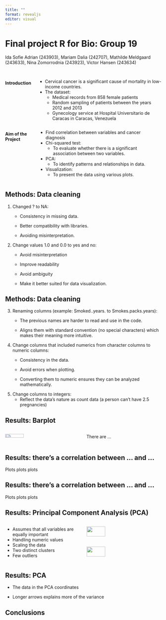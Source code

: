 ```yaml
---
title: ""
format: revealjs
editor: visual
---
```


# Final project R for Bio: Group 19 {background-color="brown"}

Ida Sofie Adrian (243903), Mariam Dalia (242707), Mathilde Meldgaard (243633), Nina Zomorrodnia (243923), Victor Hansen (243634)

##  {background-color="brown"}

::: columns
#### Introduction

-   Cervical cancer is a significant cause of mortality in low-income countries.
-   The dataset:
    -   Medical records from 858 female patients
    -   Random sampling of patients between the years 2012 and 2013
    -   Gynecology service at Hospital Universitario de Caracas in Caracas, Venezuela
:::

::: columns
#### Aim of the Project

-   Find correlation between variables and cancer diagnosis
-   Chi-squared test:
    -   To evaluate whether there is a significant association between two variables.
-   PCA:
    -   To identify patterns and relationships in data.
-   Visualization:
    -   To present the data using various plots.
:::

## Methods: Data cleaning {background-color="brown"}

1.  Changed ? to NA:
    -   Consistency in missing data.

    -   Better compatibility with libraries.

    -   Avoiding misinterpretation.
2.  Change values 1.0 and 0.0 to yes and no:
    -   Avoid misinterpretation

    -   Improve readability

    -   Avoid ambiguity

    -   Make it better suited for data visualization.

## Methods: Data cleaning {background-color="brown"}

3.  Renaming columns (example: Smoked..years. to Smokes.packs.years):
    -   The previous names are harder to read and use in the code.

    -   Aligns them with standard convention (no special characters) which makes their meaning more intuitive.
4.  Change columns that included numerics from character columns to numeric columns:
    -   Consistency in the data.

    -   Avoid errors when plotting.

    -   Converting them to numeric ensures they can be analyzed mathematically.
5.  Change columns to integers:
    -   Reflect the data’s nature as count data (a person can’t have 2.5 pregnancies)

## Results: Barplot {background-color="brown"}

::: columns
::: {.column width="50%"}
![](results/images/barplot.png){width="50%"}
:::

::: {.column width="50%"}
There are ...
:::
:::

## Results: there's a correlation between ... and ... {background-color="brown"}

Plots plots plots

## Results: there's a correlation between ... and ... {background-color="brown"}

Plots plots plots

## Results: Principal Component Analysis (PCA) {background-color="brown"}

::: columns
::: {.column width="50%"}
-   Assumes that all variables are equally important
-   Handling numeric values
-   Scaling the data
-   Two distinct clusters
-   Few outliers
:::

::: {.column width="50%"}
![](results/images/PC_variance.png){width="50%"}
![](results/images/PC_variance.png){width="50%"}

:::
:::

## Results: PCA {background-color="brown"}

-   The data in the PCA coordinates

-   Longer arrows explains more of the variance

## Conclusions {background-color="brown"}
